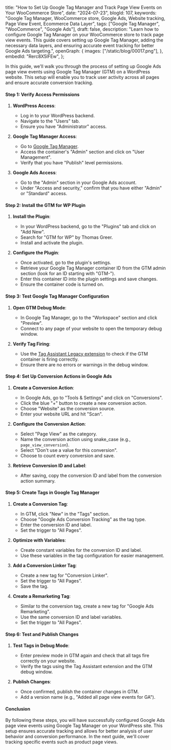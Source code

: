  title: "How to Set Up Google Tag Manager and Track Page View Events on Your WooCommerce Store",
  date: "2024-07-23",
  blogId: 107,
  keywords:
    "Google Tag Manager, WooCommerce store, Google Ads, Website tracking, Page View Event, Ecommerce Data Layer",
  tags: ["Google Tag Manager", "WooCommerce", "Google Ads"],
  draft: false,
  description:
    "Learn how to configure Google Tag Manager on your WooCommerce store to track page view events. This guide covers setting up Google Tag Manager, adding the necessary data layers, and ensuring accurate event tracking for better Google Ads targeting.",
  openGraph: {
    images: ["/static/blog/00017.png"],
  },
  embedId: "Rerc8X5lFEw",
};

In this guide, we'll walk you through the process of setting up Google Ads page view events using Google Tag Manager (GTM) on a WordPress website. This setup will enable you to track user activity across all pages and ensure accurate conversion tracking.

#### Step 1: Verify Access Permissions

1. **WordPress Access**:

   - Log in to your WordPress backend.
   - Navigate to the "Users" tab.
   - Ensure you have "Administrator" access.

2. **Google Tag Manager Access**:

   - Go to [Google Tag Manager](https://tagmanager.google.com/).
   - Access the container's "Admin" section and click on "User Management".
   - Verify that you have "Publish" level permissions.

3. **Google Ads Access**:
   - Go to the "Admin" section in your Google Ads account.
   - Under "Access and security," confirm that you have either "Admin" or "Standard" access.

#### Step 2: Install the GTM for WP Plugin

1. **Install the Plugin**:

   - In your WordPress backend, go to the "Plugins" tab and click on "Add New".
   - Search for "GTM for WP" by Thomas Greer.
   - Install and activate the plugin.

2. **Configure the Plugin**:
   - Once activated, go to the plugin's settings.
   - Retrieve your Google Tag Manager container ID from the GTM admin section (look for an ID starting with "GTM-").
   - Enter this container ID into the plugin settings and save changes.
   - Ensure the container code is turned on.

#### Step 3: Test Google Tag Manager Configuration

1. **Open GTM Debug Mode**:

   - In Google Tag Manager, go to the "Workspace" section and click "Preview".
   - Connect to any page of your website to open the temporary debug window.

2. **Verify Tag Firing**:
   - Use the [Tag Assistant Legacy extension](https://tagassistant.google.com/) to check if the GTM container is firing correctly.
   - Ensure there are no errors or warnings in the debug window.

#### Step 4: Set Up Conversion Actions in Google Ads

1. **Create a Conversion Action**:

   - In Google Ads, go to "Tools & Settings" and click on "Conversions".
   - Click the blue "+" button to create a new conversion action.
   - Choose "Website" as the conversion source.
   - Enter your website URL and hit "Scan".

2. **Configure the Conversion Action**:

   - Select "Page View" as the category.
   - Name the conversion action using snake_case (e.g., `page_view_conversion`).
   - Select "Don't use a value for this conversion".
   - Choose to count every conversion and save.

3. **Retrieve Conversion ID and Label**:
   - After saving, copy the conversion ID and label from the conversion action summary.

#### Step 5: Create Tags in Google Tag Manager

1. **Create a Conversion Tag**:

   - In GTM, click "New" in the "Tags" section.
   - Choose "Google Ads Conversion Tracking" as the tag type.
   - Enter the conversion ID and label.
   - Set the trigger to "All Pages".

2. **Optimize with Variables**:

   - Create constant variables for the conversion ID and label.
   - Use these variables in the tag configuration for easier management.

3. **Add a Conversion Linker Tag**:

   - Create a new tag for "Conversion Linker".
   - Set the trigger to "All Pages".
   - Save the tag.

4. **Create a Remarketing Tag**:
   - Similar to the conversion tag, create a new tag for "Google Ads Remarketing".
   - Use the same conversion ID and label variables.
   - Set the trigger to "All Pages".

#### Step 6: Test and Publish Changes

1. **Test Tags in Debug Mode**:

   - Enter preview mode in GTM again and check that all tags fire correctly on your website.
   - Verify the tags using the Tag Assistant extension and the GTM debug window.

2. **Publish Changes**:
   - Once confirmed, publish the container changes in GTM.
   - Add a version name (e.g., "Added all page view events for GA").

#### Conclusion

By following these steps, you will have successfully configured Google Ads page view events using Google Tag Manager on your WordPress site. This setup ensures accurate tracking and allows for better analysis of user behavior and conversion performance. In the next guide, we'll cover tracking specific events such as product page views.
